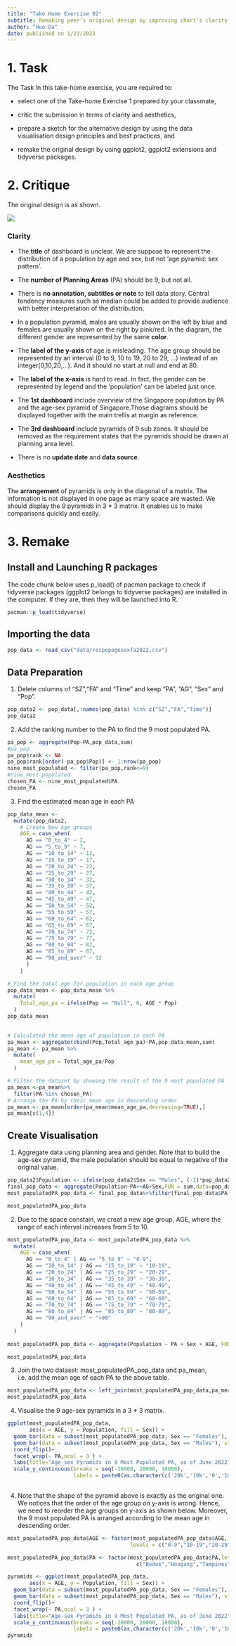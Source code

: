 ```yaml
---
title: "Take Home Exercise 02"
subtitle: Remaking peer’s original design by improving chart’s clarity and aesthetics
author: "Huo Da"
date: published on 1/23/2023
---
```


# 1. Task

The Task In this take-home exercise, you are required to:

-   select one of the Take-home Exercise 1 prepared by your classmate,

-   critic the submission in terms of clarity and aesthetics,

-   prepare a sketch for the alternative design by using the data visualisation design principles and best practices, and

-   remake the original design by using ggplot2, ggplot2 extensions and tidyverse packages.

# 2. Critique

The original design is as shown.

![](image/critique.jpg)

### Clarity

-   The **title** of dashboard is unclear. We are suppose to represent the distribution of a population by age and sex, but not 'age pyramid: sex pattern'.

-   The **number of Planning Areas** (PA) should be 9, but not all.

-   There is **no annotation, subtitles or note** to tell data story. Central tendency measures such as median could be added to provide audience with better interpretation of the distribution.

-   In a population pyramid, males are usually shown on the left by blue and females are usually shown on the right by pink/red. In the diagram, the different gender are represented by the same **color**.

-   The **label of the y-axis** of age is misleading. The age group should be represented by an interval (0 to 9, 10 to 19, 20 to 29, ...) instead of an integer(0,10,20,...). And it should no start at null and end at 80.

-   The **label of the x-axis** is hard to read. In fact, the gender can be represented by legend and the 'population' can be labeled just once.

-   The **1st dashboard** include overview of the Singapore population by PA and the age-sex pyramid of Singapore.Those diagrams should be displayed together with the main trellis at margin as reference.

-   The **3rd dashboard** include pyramids of 9 sub zones. It should be removed as the requirement states that the pyramids should be drawn at planning area level.

-   There is no **update date** and **data source**.

### Aesthetics

The **arrangement** of pyramids is only in the diagonal of a matrix. The information is not displayed in one page as many space are wasted. We should display the 9 pyramids in 3 \* 3 matrix. It enables us to make comparisons quickly and easily.

# 3. Remake

## Install and Launching R packages

The code chunk below uses p_load() of pacman package to check if tidyverse packages (ggplot2 belongs to tidyverse packages) are installed in the computer. If they are, then they will be launched into R.

```r
pacman::p_load(tidyverse)
```

## Importing the data

```r
pop_data <- read_csv("data/respopagesexfa2022.csv")
```

## Data Preparation

1.  Delete columns of "SZ","FA" and "Time" and keep "PA", "AG", "Sex" and "Pop".

```r
pop_data2 <- pop_data[,!names(pop_data) %in% c("SZ","FA","Time")]
pop_data2
```

2.  Add the ranking number to the PA to find the 9 most populated PA.

```r
pa_pop <- aggregate(Pop~PA,pop_data,sum)
#pa_pop
pa_pop$rank <- NA
pa_pop$rank[order(-pa_pop$Pop)] <- 1:nrow(pa_pop)
nine_most_populated <- filter(pa_pop,rank<=9)
#nine_most_populated
chosen_PA <- nine_most_populated$PA
chosen_PA
```

3.  Find the estimated mean age in each PA

```r
pop_data_mean <- 
  mutate(pop_data2,
    # Create New Age groups
    AGE = case_when(
      AG == "0_to_4" ~ 2,
      AG == "5_to_9" ~ 7,
      AG == "10_to_14" ~ 12,
      AG == "15_to_19" ~ 17,
      AG == "20_to_24" ~ 22,
      AG == "25_to_29" ~ 27,     
      AG == "30_to_34" ~ 32,
      AG == "35_to_39" ~ 37,      
      AG == "40_to_44" ~ 42,
      AG == "45_to_49" ~ 47,     
      AG == "50_to_54" ~ 52,
      AG == "55_to_59" ~ 57, 
      AG == "60_to_64" ~ 62,
      AG == "65_to_69" ~ 67,     
      AG == "70_to_74" ~ 72,
      AG == "75_to_79" ~ 77,      
      AG == "80_to_84" ~ 82,
      AG == "85_to_89" ~ 87,     
      AG == "90_and_over" ~ 92
      )
    )

# Find the total age for population in each age group
pop_data_mean <- pop_data_mean %>% 
  mutate(
    Total_age_pa = ifelse(Pop == "Null", 0, AGE * Pop)
  )
pop_data_mean
  
```

```r
# Calculated the mean age of population in each PA
pa_mean <- aggregate(cbind(Pop,Total_age_pa)~PA,pop_data_mean,sum)
pa_mean <- pa_mean %>%
  mutate(
    mean_age_pa = Total_age_pa/Pop
  )

# Filter the dataset by showing the result of the 9 most populated PA
pa_mean <-pa_mean%>%
  filter(PA %in% chosen_PA)
# Arrange the PA by their mean age in descending order  
pa_mean <- pa_mean[order(pa_mean$mean_age_pa,decreasing=TRUE),]
pa_mean[c(1,4)]

```
## Create Visualisation
1.  Aggregate data using planning area and gender. Note that to build the age-sex pyramid, the male population should be equal to negative of the original value. 

```r
pop_data2$Population <- ifelse(pop_data2$Sex == "Males", (-1)*pop_data2$Pop,pop_data2$Pop)
final_pop_data <- aggregate(Population~PA++AG+Sex,FUN = sum,data=pop_data2)
most_populatedPA_pop_data <- final_pop_data%>%filter(final_pop_data$PA %in% chosen_PA)

most_populatedPA_pop_data 
```
2. Due to the space constain, we creat a new age group, AGE, where the range of each interval increases from 5 to 10.
```r
most_populatedPA_pop_data <- most_populatedPA_pop_data %>%
  mutate(
    AGE = case_when(
      AG == "0_to_4" | AG == "5_to_9" ~ "0-9",
      AG == "10_to_14" | AG == "15_to_19" ~ "10-19",
      AG == "20_to_24" | AG == "25_to_29" ~ "20-29",
      AG == "30_to_34" | AG == "35_to_39" ~ "30-39",
      AG == "40_to_44" | AG == "45_to_49" ~ "40-49",
      AG == "50_to_54" | AG == "55_to_59" ~ "50-59",
      AG == "60_to_64" | AG == "65_to_69" ~ "60-69",
      AG == "70_to_74" | AG == "75_to_79" ~ "70-79",
      AG == "80_to_84" | AG == "85_to_89" ~ "80-89",
      AG == "90_and_over" ~ ">90"
    )
  )
  
most_populatedPA_pop_data <- aggregate(Population ~ PA + Sex + AGE, FUN = sum, data = most_populatedPA_pop_data)

most_populatedPA_pop_data

```
3. Join the two dataset: most_populatedPA_pop_data and pa_mean, i.e. add the mean age of each PA to the above table.
```r
most_populatedPA_pop_data <- left_join(most_populatedPA_pop_data,pa_mean)
most_populatedPA_pop_data
```


4. Visualise the 9 age-sex pyramids in a 3 * 3 matrix.
```r
ggplot(most_populatedPA_pop_data, 
       aes(x = AGE, y = Population, fill = Sex)) + 
  geom_bar(data = subset(most_populatedPA_pop_data, Sex == "Females"), stat = "identity") +
  geom_bar(data = subset(most_populatedPA_pop_data, Sex == "Males"), stat = "identity") + 
  coord_flip()+
  facet_wrap(~ PA,ncol = 3 ) +
  labs(title="Age-sex Pyramids in 9 Most Populated PA, as of June 2022", x = "Age Group",y="Population") +
  scale_y_continuous(breaks = seq(-20000, 20000, 10000), 
                     labels = paste0(as.character(c('20k','10k','0','10k','20k'))))
  

```
4. Note that the shape of the pyramid above is exactly as the original one. We notices that the order of the age group on y-axis is wrong. Hence, we need to reorder the age groups on y-axis as shown below.
Moreover, the 9 most populated PA is arranged according to the mean age in descending order.
```r
most_populatedPA_pop_data$AGE <- factor(most_populatedPA_pop_data$AGE,
                                       levels = c("0-9","10-19","20-29","30-39","40-49","50-59","60-69","70-79","80-89",">90"))

most_populatedPA_pop_data$PA <- factor(most_populatedPA_pop_data$PA,levels =
                                         c("Bedok","Hougang","Tampines","Jurong West","Yishun","Choa Chu Kang", "Woodlands","Sengkang","Punggol"))

pyramids <- ggplot(most_populatedPA_pop_data, 
       aes(x = AGE, y = Population, fill = Sex)) + 
  geom_bar(data = subset(most_populatedPA_pop_data, Sex == "Females"), stat = "identity") +
  geom_bar(data = subset(most_populatedPA_pop_data, Sex == "Males"), stat = "identity") + 
  coord_flip()+
  facet_wrap(~ PA,ncol = 3 ) +
  labs(title="Age-sex Pyramids in 9 Most Populated PA, as of June 2022", x = "Age Group",y="Population") +
  scale_y_continuous(breaks = seq(-20000, 20000, 10000), 
                     labels = paste0(as.character(c('20k','10k','0','10k','20k'))))
pyramids

```


